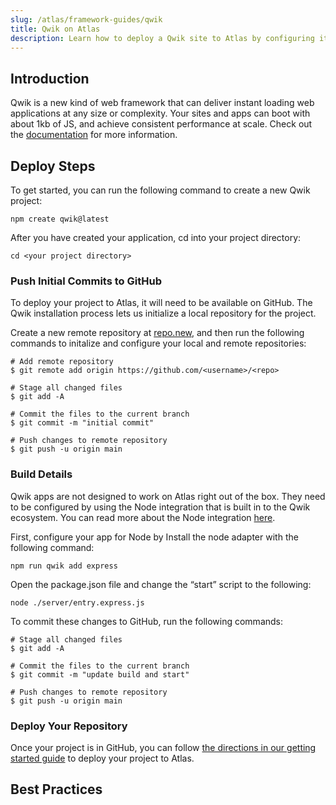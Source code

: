 ```yaml
---
slug: /atlas/framework-guides/qwik
title: Qwik on Atlas
description: Learn how to deploy a Qwik site to Atlas by configuring it to work in a Node environment.
---
```

## Introduction 

Qwik is a new kind of web framework that can deliver instant loading web applications at any size or complexity. Your sites and apps can boot with about 1kb of JS, and achieve consistent performance at scale. Check out the [documentation](https://qwik.builder.io/docs/getting-started/) for more information.

## Deploy Steps

To get started, you can run the following command to create a new Qwik project:

`npm create qwik@latest`

After you have created your application, cd into your project directory:

`cd <your project directory>`

### Push Initial Commits to GitHub

To deploy your project to Atlas, it will need to be available on GitHub. The Qwik installation process lets us initialize a local repository for the project.

Create a new remote repository at [repo.new](https://github.com/new/), and then run the following commands to initalize and configure your local and remote repositories:

```
# Add remote repository
$ git remote add origin https://github.com/<username>/<repo>

# Stage all changed files
$ git add -A

# Commit the files to the current branch
$ git commit -m "initial commit"

# Push changes to remote repository
$ git push -u origin main
```
  
### Build Details 
  
Qwik apps are not designed to work on Atlas right out of the box. They need to be configured by using the Node integration that is built in to the Qwik ecosystem. You can read more about the Node integration [here](https://qwik.builder.io/integrations/deployments/node/).

First, configure your app for Node by Install the node adapter with the following command:

`npm run qwik add express`

Open the package.json file and change the “start” script to the following:

`node ./server/entry.express.js`

To commit these changes to GitHub, run the following commands:
```
# Stage all changed files
$ git add -A

# Commit the files to the current branch
$ git commit -m "update build and start"

# Push changes to remote repository
$ git push -u origin main
```
  
### Deploy Your Repository
  
Once your project is in GitHub, you can follow [the directions in our getting started guide](https://developers.wpengine.com/docs/atlas/getting-started/deploy-from-existing-repo) to deploy your project to Atlas.

## Best Practices 













